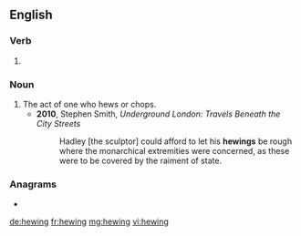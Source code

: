 ==English==

===Verb===
{{head|en|present participle}}

# {{present participle of|hew|lang=en|nocat=1}}

===Noun===
{{en-noun}}

# The act of one who hews or chops.
#* '''2010''', Stephen Smith, ''Underground London: Travels Beneath the City Streets''
#*: Hadley [the sculptor] could afford to let his '''hewings''' be rough where the monarchical extremities were concerned, as these were to be covered by the raiment of state.

===Anagrams===
* {{l|en|whinge}}

[[de:hewing]]
[[fr:hewing]]
[[mg:hewing]]
[[vi:hewing]]